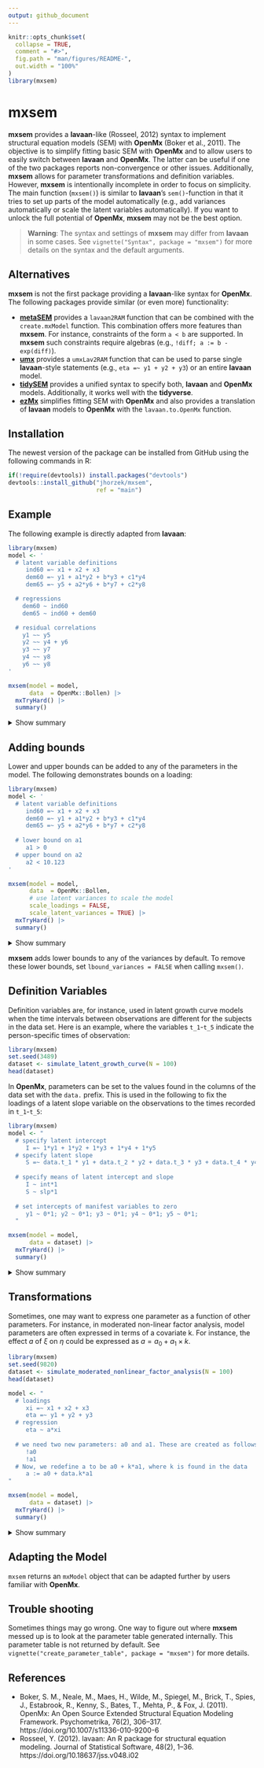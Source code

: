 ```yaml
---
output: github_document
---
```


<!-- README.md is generated from README.Rmd. Please edit that file -->

```r
knitr::opts_chunk$set(
  collapse = TRUE,
  comment = "#>",
  fig.path = "man/figures/README-",
  out.width = "100%"
)
library(mxsem)
```

# mxsem

**mxsem** provides a **lavaan**-like (Rosseel, 2012) syntax to implement structural equation models (SEM)
with **OpenMx** (Boker et al., 2011). The objective is to simplify fitting basic SEM with **OpenMx** and
to allow users to easily switch between **lavaan** and **OpenMx**. The latter can
be useful if one of the two packages reports non-convergence or other issues.
Additionally, **mxsem** allows for parameter transformations and definition
variables. However, **mxsem** is intentionally incomplete in order to focus
on simplicity. The main function (`mxsem()`) is similar to **lavaan**'s `sem()`-function
in that it tries to set up parts of the model automatically (e.g., add variances
automatically or scale the latent variables automatically). If you want to unlock 
the full potential of **OpenMx**, **mxsem** may not be the best option.

> **Warning**: The syntax and settings of **mxsem** may differ from 
**lavaan** in some cases. See `vignette("Syntax", package = "mxsem")` for more details 
on the syntax and the default arguments.

## Alternatives

**mxsem** is not the first package providing a **lavaan**-like syntax for **OpenMx**.
The following packages provide similar (or even more) functionality:

- [**metaSEM**](https://github.com/mikewlcheung/metasem) provides a `lavaan2RAM`
function that can be combined with the `create.mxModel` function. This combination
offers more features than **mxsem**. For instance, constraints of the form `a < b`
are supported. In **mxsem** such constraints require algebras (e.g., `!diff; a := b - exp(diff)`).
- [**umx**](https://github.com/tbates/umx) provides a `umxLav2RAM` function that 
can be used to parse single **lavaan**-style statements (e.g., `eta =~ y1 + y2 + y3`) 
or an entire **lavaan** model.
- [**tidySEM**](https://github.com/cjvanlissa/tidySEM) provides a unified syntax to
specify both, **lavaan** and **OpenMx** models. Additionally, it works well with the
**tidyverse**.
- [**ezMx**](https://github.com/OpenMx/ezMx) simplifies fitting SEM with **OpenMx**
and also provides a translation of **lavaan** models to **OpenMx** with the 
`lavaan.to.OpenMx` function.

## Installation

The newest version of the package can be installed from GitHub using the following commands in R:

```r
if(!require(devtools)) install.packages("devtools")
devtools::install_github("jhorzek/mxsem", 
                         ref = "main")
```

## Example

The following example is directly adapted from **lavaan**:

```r
library(mxsem)
model <- '
  # latent variable definitions
     ind60 =~ x1 + x2 + x3
     dem60 =~ y1 + a1*y2 + b*y3 + c1*y4
     dem65 =~ y5 + a2*y6 + b*y7 + c2*y8

  # regressions
    dem60 ~ ind60
    dem65 ~ ind60 + dem60

  # residual correlations
    y1 ~~ y5
    y2 ~~ y4 + y6
    y3 ~~ y7
    y4 ~~ y8
    y6 ~~ y8
'

mxsem(model = model,
      data  = OpenMx::Bollen) |>
  mxTryHard() |>
  summary()
```
<details>
<summary>Show summary</summary>


```r
fit_mx <- mxsem(model = model,
      data  = OpenMx::Bollen) |>
  mxTryHard()
```
```r
summary(fit_mx)
```

</details>

## Adding bounds

Lower and upper bounds can be added to any of the parameters in the model. 
The following demonstrates bounds on a loading:
```r
library(mxsem)
model <- '
  # latent variable definitions
     ind60 =~ x1 + x2 + x3
     dem60 =~ y1 + a1*y2 + b*y3 + c1*y4
     dem65 =~ y5 + a2*y6 + b*y7 + c2*y8
     
  # lower bound on a1
     a1 > 0
  # upper bound on a2
     a2 < 10.123
'

mxsem(model = model,
      data  = OpenMx::Bollen, 
      # use latent variances to scale the model
      scale_loadings = FALSE, 
      scale_latent_variances = TRUE) |>
  mxTryHard() |>
  summary()
```

<details>
<summary>Show summary</summary>

```r
fit_mx <- mxsem(model = model,
      data  = OpenMx::Bollen, 
      # use latent variances to scale the model
      scale_loadings = FALSE, 
      scale_latent_variances = TRUE) |>
  mxTryHard()
```
```r
summary(fit_mx)
```

</details>

**mxsem** adds lower bounds to any of the variances by default. To remove these
lower bounds, set `lbound_variances = FALSE` when calling `mxsem()`.

## Definition Variables

Definition variables are, for instance, used in latent growth curve models when
the time intervals between observations are different for the subjects
in the data set. Here is an example, where the variables `t_1`-`t_5` indicate
the person-specific times of observation:

```r
library(mxsem)
set.seed(3489)
dataset <- simulate_latent_growth_curve(N = 100)
head(dataset)
```

In **OpenMx**, parameters can be set to the values found in the columns of
the data set with the `data.` prefix. This is used in the following to fix
the loadings of a latent slope variable on the observations to the times 
recorded in `t_1`-`t_5`:
```r
library(mxsem)
model <- "
  # specify latent intercept
     I =~ 1*y1 + 1*y2 + 1*y3 + 1*y4 + 1*y5
  # specify latent slope
     S =~ data.t_1 * y1 + data.t_2 * y2 + data.t_3 * y3 + data.t_4 * y4 + data.t_5 * y5
    
  # specify means of latent intercept and slope
     I ~ int*1
     S ~ slp*1
  
  # set intercepts of manifest variables to zero
     y1 ~ 0*1; y2 ~ 0*1; y3 ~ 0*1; y4 ~ 0*1; y5 ~ 0*1;
  "

mxsem(model = model,
      data = dataset) |>
  mxTryHard() |>
  summary()
```

<details>
<summary>Show summary</summary>

```r
fit_mx <- mxsem(model = model,
      data = dataset) |>
  mxTryHard()
```
```r
summary(fit_mx)
```

</details>

## Transformations

Sometimes, one may want to express one parameter as a function of other parameters.
For instance, in moderated non-linear factor analysis, model parameters are often 
expressed in terms of a covariate k. For instance, the effect $a$ of $\xi$ on $\eta$ 
could be expressed as $a = a_0 + a_1\times k$.

```r
library(mxsem)
set.seed(9820)
dataset <- simulate_moderated_nonlinear_factor_analysis(N = 100)
head(dataset)
```

```r
model <- "
  # loadings
     xi =~ x1 + x2 + x3
     eta =~ y1 + y2 + y3
  # regression
     eta ~ a*xi
  
  # we need two new parameters: a0 and a1. These are created as follows:
     !a0
     !a1
  # Now, we redefine a to be a0 + k*a1, where k is found in the data
     a := a0 + data.k*a1
"

mxsem(model = model,
      data = dataset) |>
  mxTryHard() |>
  summary()
```

<details>
<summary>Show summary</summary>

```r
fit_mx <- mxsem(model = model,
      data = dataset) |>
  mxTryHard()
```
```r
summary(fit_mx)
```

</details>

## Adapting the Model

`mxsem` returns an `mxModel` object that can be adapted further by users familiar
with **OpenMx**.

## Trouble shooting

Sometimes things may go wrong. One way to figure out where **mxsem** messed up
is to look at the parameter table generated internally. This parameter table
is not returned by default. See `vignette("create_parameter_table", package = "mxsem")`
for more details.


## References

* Boker, S. M., Neale, M., Maes, H., Wilde, M., Spiegel, M., Brick, T., Spies, J., Estabrook, R., Kenny, S., Bates, T., Mehta, P., & Fox, J. (2011).
OpenMx: An Open Source Extended Structural Equation Modeling Framework. Psychometrika, 76(2), 306–317. https://doi.org/10.1007/s11336-010-9200-6
* Rosseel, Y. (2012). lavaan: An R package for structural equation modeling. Journal of Statistical Software, 48(2), 1–36. https://doi.org/10.18637/jss.v048.i02
